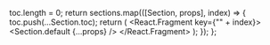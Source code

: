 









  toc.length = 0;
  return sections.map(([Section, props], index) => {
    toc.push(...Section.toc);
    return (
      <React.Fragment key={"" + index}>
        <Section.default {...props} />
        <Gap />
      </React.Fragment>
    );
  });
};
